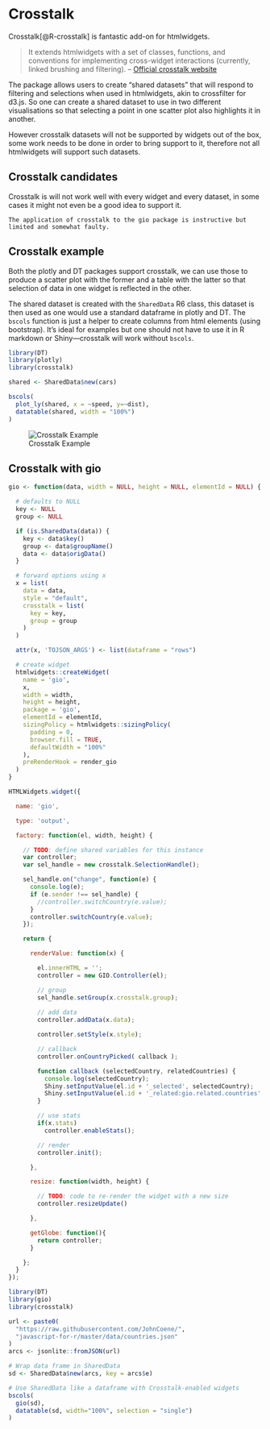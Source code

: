 # Crosstalk

Crosstalk[@R-crosstalk] is fantastic add-on for htmlwidgets.

>  It extends htmlwidgets with a set of classes, functions, and conventions for implementing cross-widget interactions (currently, linked brushing and filtering). -- [Official crosstalk website](https://rstudio.github.io/crosstalk/index.html)

The package allows users to create "shared datasets" that will respond to filtering and selections when used in htmlwidgets, akin to crossfilter for d3.js. So one can create a shared dataset to use in two different visualisations so that selecting a point in one scatter plot also highlights it in another.

However crosstalk datasets will not be supported by widgets out of the box, some work needs to be done in order to bring support to it, therefore not all htmlwidgets will support such datasets.

## Crosstalk candidates

Crosstalk is will not work well with every widget and every dataset, in some cases it might not even be a good idea to support it.

```block
The application of crosstalk to the gio package is instructive but limited and somewhat faulty.
```

## Crosstalk example

Both the plotly and DT packages support crosstalk, we can use those to produce a scatter plot with the former and a table with the latter so that selection of data in one widget is reflected in the other.

The shared dataset is created with the `SharedData` R6 class, this dataset is then used as one would use a standard dataframe in plotly and DT. The `bscols` function is just a helper to create columns from html elements (using bootstrap). It's ideal for examples but one should not have to use it in R markdown or Shiny---crosstalk will work without `bscols`.

```r
library(DT)
library(plotly)
library(crosstalk)

shared <- SharedData$new(cars)

bscols(
  plot_ly(shared, x = ~speed, y=~dist),
  datatable(shared, width = "100%")
)
```

![Crosstalk Example](images/crosstalk.png)

## Crosstalk with gio

```r
gio <- function(data, width = NULL, height = NULL, elementId = NULL) {

  # defaults to NULL
  key <- NULL
  group <- NULL

  if (is.SharedData(data)) {
    key <- data$key()
    group <- data$groupName()
    data <- data$origData()
  }

  # forward options using x
  x = list(
    data = data,
    style = "default",
    crosstalk = list(
      key = key,
      group = group
    )
  )

  attr(x, 'TOJSON_ARGS') <- list(dataframe = "rows")

  # create widget
  htmlwidgets::createWidget(
    name = 'gio',
    x,
    width = width,
    height = height,
    package = 'gio',
    elementId = elementId,
    sizingPolicy = htmlwidgets::sizingPolicy(
      padding = 0,
      browser.fill = TRUE,
      defaultWidth = "100%"
    ),
    preRenderHook = render_gio
  )
}
```

```js
HTMLWidgets.widget({

  name: 'gio',

  type: 'output',

  factory: function(el, width, height) {

    // TODO: define shared variables for this instance
    var controller;
    var sel_handle = new crosstalk.SelectionHandle();

    sel_handle.on("change", function(e) {
      console.log(e);
      if (e.sender !== sel_handle) {
        //controller.switchCountry(e.value);
      }
      controller.switchCountry(e.value);
    });

    return {

      renderValue: function(x) {

        el.innerHTML = '';
        controller = new GIO.Controller(el);

        // group
        sel_handle.setGroup(x.crosstalk.group);
        
        // add data
        controller.addData(x.data);

        controller.setStyle(x.style);

        // callback
        controller.onCountryPicked( callback );

        function callback (selectedCountry, relatedCountries) {
          console.log(selectedCountry);
          Shiny.setInputValue(el.id + '_selected', selectedCountry);
          Shiny.setInputValue(el.id + '_related:gio.related.countries', relatedCountries);
        }

        // use stats
        if(x.stats)
          controller.enableStats();

        // render
        controller.init();

      },

      resize: function(width, height) {

        // TODO: code to re-render the widget with a new size
        controller.resizeUpdate()

      },

      getGlobe: function(){
        return controller;
      }

    };
  }
});
```

```r
library(DT)
library(gio)
library(crosstalk)

url <- paste0(
  "https://raw.githubusercontent.com/JohnCoene/",
  "javascript-for-r/master/data/countries.json"
)
arcs <- jsonlite::fromJSON(url)

# Wrap data frame in SharedData
sd <- SharedData$new(arcs, key = arcs$e)

# Use SharedData like a dataframe with Crosstalk-enabled widgets
bscols(
  gio(sd),
  datatable(sd, width="100%", selection = "single")
)
```
